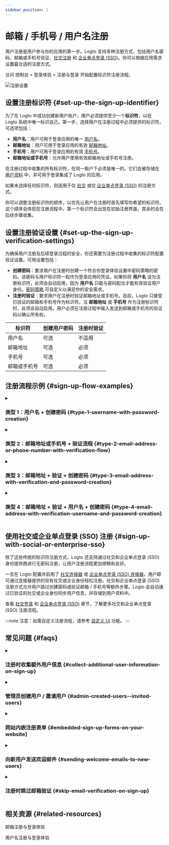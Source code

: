 ```yaml
---
sidebar_position: 1
---
```


# 邮箱 / 手机号 / 用户名注册

用户注册是用户参与你的应用的第一步。Logto 支持多种注册方式，包括用户名密码、邮箱或手机号验证、[社交注册](/end-user-flows/sign-up-and-sign-in/social-sign-in) 和 [企业单点登录 (SSO)](/end-user-flows/enterprise-sso)。你可以根据应用需求设置最合适的注册方式。

访问 <CloudLink to="/sign-in-experience/sign-up-and-sign-in">控制台 > 登录体验 > 注册与登录</CloudLink> 开始配置标识符注册流程。

<img src="/img/assets/sign-in-experience-sign-up.png" alt="注册设置" />

## 设置注册标识符 \{#set-up-the-sign-up-identifier}

为了在 Logto 中成功创建新用户账户，用户必须提供至少一个**标识符**，以在 Logto 系统中唯一标识自己。第一步，选择用户在注册过程中必须提供的标识符。可选项包括：

- **用户名**：用户可用于登录应用的唯一 [用户名](/user-management/user-data#username)。
- **邮箱地址**：用户可用于登录应用的有效 [邮箱地址](/user-management/user-data#primary_email)。
- **手机号**：用户可用于登录应用的有效 [手机号](/user-management/user-data#primary_phone)。
- **邮箱地址或手机号**：允许用户使用有效邮箱地址或手机号注册。

在注册过程中收集的所有标识符，在同一租户下必须是唯一的。它们会被存储在 [用户资料](/user-management/user-data#user-profile) 中，并可用于登录集成了 Logto 的应用。

如果未选择任何标识符，则适用于仅 [社交](/end-user-flows/sign-up-and-sign-in/social-sign-in) 或仅 [企业单点登录 (SSO)](/end-user-flows/enterprise-sso) 的注册方式。

你可以调整注册标识符的顺序，以优先让用户在注册时首先填写你希望的标识符。这个顺序会体现在注册流程中，第一个标识符会出现在初始注册界面，其余的会在后续步骤收集。

## 设置注册验证设置 \{#set-up-the-sign-up-verification-settings}

为确保用户注册及后续登录过程的安全，你还需要为注册过程中收集的标识符配置验证设置。可用设置包括：

- **创建密码**：要求用户在注册时创建一个符合你登录体验设置中密码策略的密码。该密码与用户标识符一起作为登录应用的凭证。如果你将 **用户名** 设为注册标识符，此项会自动启用，因为 **用户名** 只能与密码配合才能有效验证用户身份。[密码策略](/security/password-policy) 可自定义以满足你的安全需求。
- **注册时验证**：要求用户在注册时验证邮箱地址或手机号。目前，Logto 只接受已验证的邮箱和手机号作为标识符。当 **邮箱地址** 或 **手机号** 作为注册标识符时，此项会自动启用。用户必须在注册过程中输入发送到邮箱或手机号的验证码以确认所有权。

| 标识符       | 创建用户密码 | 注册时验证 |
| ------------ | ------------ | ---------- |
| 用户名       | 可选         | 不适用     |
| 邮箱地址     | 可选         | 必须       |
| 手机号       | 可选         | 必须       |
| 邮箱或手机号 | 可选         | 必须       |

## 注册流程示例 \{#sign-up-flow-examples}

<details>
  <summary>

### 类型 1：用户名 + 创建密码 \{#type-1-username-with-password-creation}

</summary>

选择 **用户名** 作为注册标识符。创建密码会自动启用。

<img src="/img/assets/sign-up-username-password.png" alt="用户名和密码注册" />

</details>

<details>
  <summary>

### 类型 2：邮箱地址或手机号 + 验证流程 \{#type-2-email-address-or-phone-number-with-verification-flow}

</summary>

选择 **邮箱地址或手机号** 作为注册标识符。**注册时验证** 强制启用。

<img src="/img/assets/sign-up-email-verification.png" alt="邮箱或手机号注册并验证" />

</details>

<details>
  <summary>

### 类型 3：邮箱地址 + 验证 + 创建密码 \{#type-3-email-address-with-verification-and-password-creation}

</summary>

选择 **邮箱地址** 作为注册标识符。**注册时验证** 强制启用。启用 **创建密码**，要求用户在注册时创建密码。（手机号注册流程同理）

<img src="/img/assets/sign-up-email-password.png" alt="邮箱注册并验证及创建密码" />

</details>

<details>
  <summary>

### 类型 4：邮箱地址 + 验证 + 用户名 + 创建密码 \{#type-4-email-address-with-verification-username-and-password-creation}

</summary>

选择 **邮箱地址** 和 **用户名** 作为注册标识符。**注册时验证** 强制启用。启用 **创建密码**，要求用户在注册时创建密码。

<img src="/img/assets/sign-up-email-username-password.png" alt="邮箱和用户名注册并验证及创建密码" />

</details>

## 使用社交或企业单点登录 (SSO) 注册 \{#sign-up-with-social-or-enterprise-sso}

除了这些传统的标识符注册方式，Logto 还支持通过社交和企业单点登录 (SSO) 身份提供商进行无密码注册，让用户注册流程更加顺畅和友好。

一旦在 Logto 配置并启用了 [社交连接器](/connectors/social-connectors) 或 [企业单点登录 (SSO) 连接器](/connectors/enterprise-connectors)，用户即可通过连接器提供的现有社交或企业身份轻松注册。社交和企业单点登录 (SSO) 注册方式允许用户跳过创建密码或验证邮箱 / 手机号等额外步骤。Logto 会自动通过已验证的社交或企业身份同步用户信息，并存储到用户资料中。

查看 [社交登录](/end-user-flows/sign-up-and-sign-in/social-sign-in/) 和 [企业单点登录 (SSO)](/end-user-flows/enterprise-sso/) 章节，了解更多社交和企业单点登录 (SSO) 注册流程。

:::note
注意：如需自定义注册流程，请参考 [自定义 UI](/customization/bring-your-ui/) 功能。
:::

## 常见问题 \{#faqs}

<details>
  <summary>

### 注册时收集额外用户信息 \{#collect-additional-user-information-on-sign-up}

</summary>

如需在注册时收集额外的用户资料信息（如姓名、生日、公司名等），你现在有两种选择：

- **自托管引导流程**：注册成功后将用户重定向到你自己的引导流程，自定义收集数据。
- **自定义 UI**：使用我们的 [自定义 UI](/customization/bring-your-ui) 功能结合用户资料设置 API，定制自己的注册流程。

</details>

<details>
  <summary>

### 管理员创建用户 / 邀请用户 \{#admin-created-users--invited-users}

</summary>

了解如何实现 [仅邀请注册流程](/end-user-flows/sign-up-and-sign-in/disable-user-registration/#implement-an-invitation-only-sign-up-flow)。

</details>

<details>
  <summary>

### 网站内嵌注册表单 \{#embedded-sign-up-forms-on-your-website}

</summary>
  
Logto 目前不支持无界面 API 进行登录和注册。你可以使用 [自定义 UI](/customization/bring-your-ui/) 功能上传自定义注册表单到 Logto，或通过登录参数将用户信息从你的网站传递到 Logto。了解更多用户标识符传递方式请见 [认证 (Authentication) 参数](/end-user-flows/authentication-parameters/)。

</details>

<details>
  <summary>

### 向新用户发送欢迎邮件 \{#sending-welcome-emails-to-new-users}

</summary>

订阅 `User.Created` Webhook 事件以触发向新用户发送欢迎邮件。了解更多 [Webhook 事件](/developers/webhooks/webhooks-events/#data-mutation-hook-events)。

</details>

<details>
  <summary>

### 注册时跳过邮箱验证 \{#skip-email-verification-on-sign-up}

</summary>

目前，Logto 仅支持已验证的邮箱和手机号作为标识符。验证流程是为了确保用户标识符的安全性和所有权。
对未验证邮箱或手机号的支持已在我们的 [路线图](https://logto.productlane.com/roadmap) 上，敬请关注后续更新！

</details>

## 相关资源 \{#related-resources}

<Url href="https://www.youtube.com/watch?v=64rBXpWbScc">邮箱注册与登录体验</Url>

<Url href="https://www.youtube.com/watch?v=chQxCJX6e6w">用户名注册与登录体验</Url>
